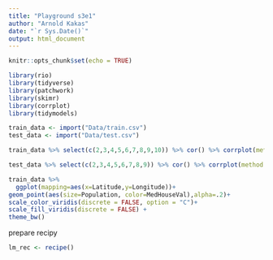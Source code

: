 ```yaml
---
title: "Playground s3e1"
author: "Arnold Kakas"
date: "`r Sys.Date()`"
output: html_document
---
```


```r
knitr::opts_chunk$set(echo = TRUE)
```

```r
library(rio)
library(tidyverse)
library(patchwork)
library(skimr)
library(corrplot)
library(tidymodels)
```

```r
train_data <- import("Data/train.csv")
test_data <- import("Data/test.csv")
```



```r
train_data %>% select(c(2,3,4,5,6,7,8,9,10)) %>% cor() %>% corrplot(method = 'number')
```

```r
test_data %>% select(c(2,3,4,5,6,7,8,9)) %>% cor() %>% corrplot(method = 'number')
```
```r
train_data %>%
  ggplot(mapping=aes(x=Latitude,y=Longitude))+
geom_point(aes(size=Population, color=MedHouseVal),alpha=.2)+
scale_color_viridis(discrete = FALSE, option = "C")+
scale_fill_viridis(discrete = FALSE) +
theme_bw()
```


prepare recipy
```r
lm_rec <- recipe()
```

